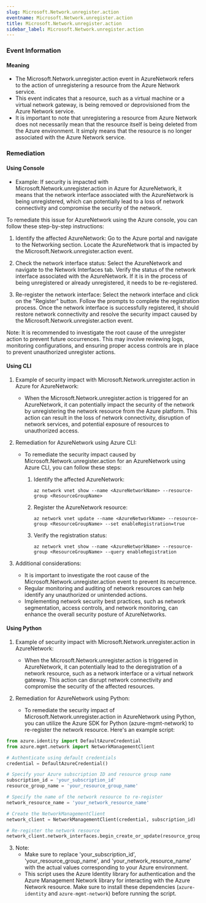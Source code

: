 ```yaml
--- 
slug: Microsoft.Network.unregister.action
eventname: Microsoft.Network.unregister.action
title: Microsoft.Network.unregister.action
sidebar_label: Microsoft.Network.unregister.action
---
```

                       
### Event Information

#### Meaning

- The Microsoft.Network.unregister.action event in AzureNetwork refers to the action of unregistering a resource from the Azure Network service.
- This event indicates that a resource, such as a virtual machine or a virtual network gateway, is being removed or deprovisioned from the Azure Network service.
- It is important to note that unregistering a resource from Azure Network does not necessarily mean that the resource itself is being deleted from the Azure environment. It simply means that the resource is no longer associated with the Azure Network service.

### Remediation

#### Using Console

- Example: If security is impacted with Microsoft.Network.unregister.action in Azure for AzureNetwork, it means that the network interface associated with the AzureNetwork is being unregistered, which can potentially lead to a loss of network connectivity and compromise the security of the network.

To remediate this issue for AzureNetwork using the Azure console, you can follow these step-by-step instructions:

1. Identify the affected AzureNetwork: Go to the Azure portal and navigate to the Networking section. Locate the AzureNetwork that is impacted by the Microsoft.Network.unregister.action event.

2. Check the network interface status: Select the AzureNetwork and navigate to the Network Interfaces tab. Verify the status of the network interface associated with the AzureNetwork. If it is in the process of being unregistered or already unregistered, it needs to be re-registered.

3. Re-register the network interface: Select the network interface and click on the "Register" button. Follow the prompts to complete the registration process. Once the network interface is successfully registered, it should restore network connectivity and resolve the security impact caused by the Microsoft.Network.unregister.action event.

Note: It is recommended to investigate the root cause of the unregister action to prevent future occurrences. This may involve reviewing logs, monitoring configurations, and ensuring proper access controls are in place to prevent unauthorized unregister actions.

#### Using CLI

1. Example of security impact with Microsoft.Network.unregister.action in Azure for AzureNetwork:
   - When the Microsoft.Network.unregister.action is triggered for an AzureNetwork, it can potentially impact the security of the network by unregistering the network resource from the Azure platform. This action can result in the loss of network connectivity, disruption of network services, and potential exposure of resources to unauthorized access.

2. Remediation for AzureNetwork using Azure CLI:
   - To remediate the security impact caused by Microsoft.Network.unregister.action for an AzureNetwork using Azure CLI, you can follow these steps:

     1. Identify the affected AzureNetwork:
        ```
        az network vnet show --name <AzureNetworkName> --resource-group <ResourceGroupName>
        ```

     2. Register the AzureNetwork resource:
        ```
        az network vnet update --name <AzureNetworkName> --resource-group <ResourceGroupName> --set enableRegistration=true
        ```

     3. Verify the registration status:
        ```
        az network vnet show --name <AzureNetworkName> --resource-group <ResourceGroupName> --query enableRegistration
        ```

3. Additional considerations:
   - It is important to investigate the root cause of the Microsoft.Network.unregister.action event to prevent its recurrence.
   - Regular monitoring and auditing of network resources can help identify any unauthorized or unintended actions.
   - Implementing network security best practices, such as network segmentation, access controls, and network monitoring, can enhance the overall security posture of AzureNetworks.

#### Using Python

1. Example of security impact with Microsoft.Network.unregister.action in AzureNetwork:
   - When the Microsoft.Network.unregister.action is triggered in AzureNetwork, it can potentially lead to the deregistration of a network resource, such as a network interface or a virtual network gateway. This action can disrupt network connectivity and compromise the security of the affected resources.

2. Remediation for AzureNetwork using Python:
   - To remediate the security impact of Microsoft.Network.unregister.action in AzureNetwork using Python, you can utilize the Azure SDK for Python (azure-mgmt-network) to re-register the network resource. Here's an example script:

```python
from azure.identity import DefaultAzureCredential
from azure.mgmt.network import NetworkManagementClient

# Authenticate using default credentials
credential = DefaultAzureCredential()

# Specify your Azure subscription ID and resource group name
subscription_id = 'your_subscription_id'
resource_group_name = 'your_resource_group_name'

# Specify the name of the network resource to re-register
network_resource_name = 'your_network_resource_name'

# Create the NetworkManagementClient
network_client = NetworkManagementClient(credential, subscription_id)

# Re-register the network resource
network_client.network_interfaces.begin_create_or_update(resource_group_name, network_resource_name, {})
```

3. Note:
   - Make sure to replace 'your_subscription_id', 'your_resource_group_name', and 'your_network_resource_name' with the actual values corresponding to your Azure environment.
   - This script uses the Azure Identity library for authentication and the Azure Management Network library for interacting with the Azure Network resource. Make sure to install these dependencies (`azure-identity` and `azure-mgmt-network`) before running the script.


 
